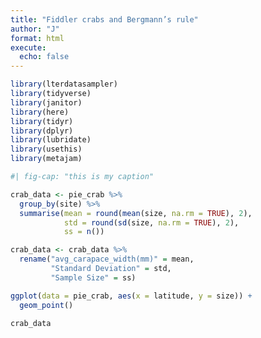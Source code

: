 ```yaml
---
title: "Fiddler crabs and Bergmann’s rule"
author: "J"
format: html
execute: 
  echo: false
---
```

```r
library(lterdatasampler)
library(tidyverse)
library(janitor)
library(here)
library(tidyr)
library(dplyr)
library(lubridate)
library(usethis)
library(metajam)
```

```r
#| fig-cap: "this is my caption"

crab_data <- pie_crab %>%
  group_by(site) %>% 
  summarise(mean = round(mean(size, na.rm = TRUE), 2), 
            std = round(sd(size, na.rm = TRUE), 2),
            ss = n())

crab_data <- crab_data %>% 
  rename("avg_carapace_width(mm)" = mean,
         "Standard Deviation" = std,
         "Sample Size" = ss)

ggplot(data = pie_crab, aes(x = latitude, y = size)) +
  geom_point()

crab_data
```

